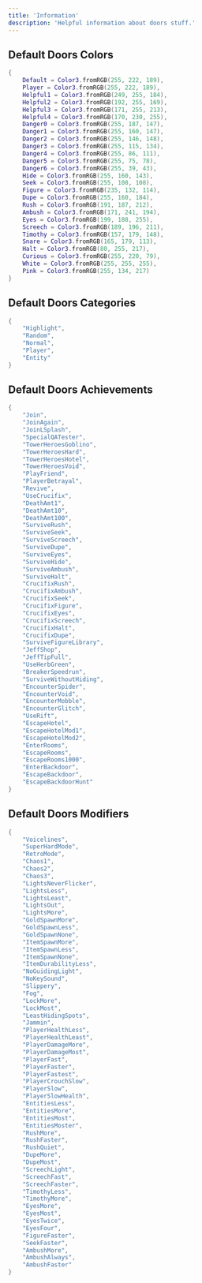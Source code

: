 ```yaml
---
title: 'Information'
description: 'Helpful information about doors stuff.'
---
```


## Default Doors Colors
```lua
{
	Default = Color3.fromRGB(255, 222, 189), 
	Player = Color3.fromRGB(255, 222, 189), 
	Helpful1 = Color3.fromRGB(249, 255, 184), 
	Helpful2 = Color3.fromRGB(192, 255, 169), 
	Helpful3 = Color3.fromRGB(171, 255, 213), 
	Helpful4 = Color3.fromRGB(170, 230, 255), 
	Danger0 = Color3.fromRGB(255, 187, 147), 
	Danger1 = Color3.fromRGB(255, 160, 147), 
	Danger2 = Color3.fromRGB(255, 146, 148), 
	Danger3 = Color3.fromRGB(255, 115, 134), 
	Danger4 = Color3.fromRGB(255, 86, 111), 
	Danger5 = Color3.fromRGB(255, 75, 78), 
	Danger6 = Color3.fromRGB(255, 39, 43), 
	Hide = Color3.fromRGB(255, 160, 143), 
	Seek = Color3.fromRGB(255, 108, 108), 
	Figure = Color3.fromRGB(235, 132, 114), 
	Dupe = Color3.fromRGB(255, 160, 184), 
	Rush = Color3.fromRGB(191, 187, 212), 
	Ambush = Color3.fromRGB(171, 241, 194), 
	Eyes = Color3.fromRGB(199, 188, 255), 
	Screech = Color3.fromRGB(189, 196, 211), 
	Timothy = Color3.fromRGB(157, 179, 148), 
	Snare = Color3.fromRGB(165, 179, 113), 
	Halt = Color3.fromRGB(80, 255, 217), 
	Curious = Color3.fromRGB(255, 220, 79), 
	White = Color3.fromRGB(255, 255, 255), 
	Pink = Color3.fromRGB(255, 134, 217)
}
```

## Default Doors Categories
```lua
{
	"Highlight",
	"Random",
	"Normal",
	"Player",
	"Entity"
}
```

## Default Doors Achievements
```lua
{
	"Join",
	"JoinAgain",
	"JoinLSplash",
	"SpecialQATester",
	"TowerHeroesGoblino",
	"TowerHeroesHard",
	"TowerHeroesHotel",
	"TowerHeroesVoid",
	"PlayFriend",
	"PlayerBetrayal",
	"Revive",
	"UseCrucifix",
	"DeathAmt1",
	"DeathAmt10",
	"DeathAmt100",
	"SurviveRush",
	"SurviveSeek",
	"SurviveScreech",
	"SurviveDupe",
	"SurviveEyes",
	"SurviveHide",
	"SurviveAmbush",
	"SurviveHalt",
	"CrucifixRush",
	"CrucifixAmbush",
	"CrucifixSeek",
	"CrucifixFigure",
	"CrucifixEyes",
	"CrucifixScreech",
	"CrucifixHalt",
	"CrucifixDupe",
	"SurviveFigureLibrary",
	"JeffShop",
	"JeffTipFull",
	"UseHerbGreen",
	"BreakerSpeedrun",
	"SurviveWithoutHiding",
	"EncounterSpider",
	"EncounterVoid",
	"EncounterMobble",
	"EncounterGlitch",
	"UseRift",
	"EscapeHotel",
	"EscapeHotelMod1",
	"EscapeHotelMod2",
	"EnterRooms",
	"EscapeRooms",
	"EscapeRooms1000",
	"EnterBackdoor",
	"EscapeBackdoor",
	"EscapeBackdoorHunt"
}
```

## Default Doors Modifiers
```lua
{
	"Voicelines",
	"SuperHardMode",
	"RetroMode",
	"Chaos1",
	"Chaos2",
	"Chaos3",
	"LightsNeverFlicker",
	"LightsLess",
	"LightsLeast",
	"LightsOut",
	"LightsMore",
	"GoldSpawnMore",
	"GoldSpawnLess",
	"GoldSpawnNone",
	"ItemSpawnMore",
	"ItemSpawnLess",
	"ItemSpawnNone",
	"ItemDurabilityLess",
	"NoGuidingLight",
	"NoKeySound",
	"Slippery",
	"Fog",
	"LockMore",
	"LockMost",
	"LeastHidingSpots",
	"Jammin",
	"PlayerHealthLess",
	"PlayerHealthLeast",
	"PlayerDamageMore",
	"PlayerDamageMost",
	"PlayerFast",
	"PlayerFaster",
	"PlayerFastest",
	"PlayerCrouchSlow",
	"PlayerSlow",
	"PlayerSlowHealth",
	"EntitiesLess",
	"EntitiesMore",
	"EntitiesMost",
	"EntitiesMoster",
	"RushMore",
	"RushFaster",
	"RushQuiet",
	"DupeMore",
	"DupeMost",
	"ScreechLight",
	"ScreechFast",
	"ScreechFaster",
	"TimothyLess",
	"TimothyMore",
	"EyesMore",
	"EyesMost",
	"EyesTwice",
	"EyesFour",
	"FigureFaster",
	"SeekFaster",
	"AmbushMore",
	"AmbushAlways",
	"AmbushFaster"
}
```